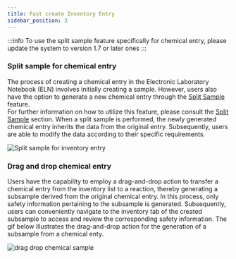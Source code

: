 ```yaml
---
title: Fast create Inventory Entry
sidebar_position: 3
---
```

:::info
To use the split sample feature specifically for chemical entry, please update the system to version 1.7 or later ones
:::

### Split sample for chemical entry

The process of creating a chemical entry in the Electronic Laboratory Notebook (ELN) involves initially creating a sample. 
However, users also have the option to generate a new chemical entry through the [Split Sample](/docs/eln/ui/elements/samples#generation-of-samples-from-existing-samples-or-molecules) feature.  
For further information on how to utilize this feature, please consult the [Split Sample](/docs/eln/ui/elements/samples#generation-of-samples-from-existing-samples-or-molecules) section. 
When a split sample is performed, the newly generated chemical entry inherits the data from the original entry.
Subsequently, users are able to modify the data according to their specific requirements.

![Split sample for inventory entry](/img/split_sample_for_chemical_entry.gif)

### Drag and drop chemical entry

Users have the capability to employ a drag-and-drop action to transfer a chemical entry from the inventory list to a reaction, thereby generating a subsample derived from the original chemical entry.
In this process, only safety information pertaining to the subsample is generated. 
Subsequently, users can conveniently navigate to the inventory tab of the created subsample to access and review the corresponding safety information.
The gif below illustrates the drag-and-drop action for the generation of a subsample from a chemical enty.

![drag drop chemical sample](/img/drag--drop-chemical-subsample.gif)

